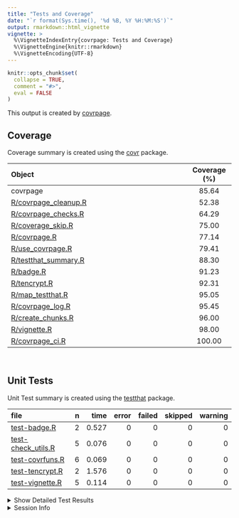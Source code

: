 ```yaml
---
title: "Tests and Coverage"
date: "`r format(Sys.time(), '%d %B, %Y %H:%M:%S')`"
output: rmarkdown::html_vignette
vignette: >
  %\VignetteIndexEntry{covrpage: Tests and Coverage}
  %\VignetteEngine{knitr::rmarkdown}
  %\VignetteEncoding{UTF-8}
---
```

  
```r
knitr::opts_chunk$set(
  collapse = TRUE,
  comment = "#>",
  eval = FALSE
)
```

<!--- Placeholder for tests/README.md Do Not Edit--->
This output is created by
[covrpage](https://github.com/yonicd/covrpage).

## Coverage

Coverage summary is created using the
[covr](https://github.com/r-lib/covr) package.

| Object                                           | Coverage (%) |
| :----------------------------------------------- | :----------: |
| covrpage                                         |    85.64     |
| [R/covrpage\_cleanup.R](https://github.com/yonicd/covrpage/tree/master/R/covrpage_cleanup.R) |    52.38     |
| [R/covrpage\_checks.R](https://github.com/yonicd/covrpage/tree/master/R/covrpage_checks.R)   |    64.29     |
| [R/coverage\_skip.R](https://github.com/yonicd/covrpage/tree/master/R/coverage_skip.R)       |    75.00     |
| [R/covrpage.R](https://github.com/yonicd/covrpage/tree/master/R/covrpage.R)                  |    77.14     |
| [R/use\_covrpage.R](https://github.com/yonicd/covrpage/tree/master/R/use_covrpage.R)         |    79.41     |
| [R/testthat\_summary.R](https://github.com/yonicd/covrpage/tree/master/R/testthat_summary.R) |    88.30     |
| [R/badge.R](https://github.com/yonicd/covrpage/tree/master/R/badge.R)                        |    91.23     |
| [R/tencrypt.R](https://github.com/yonicd/covrpage/tree/master/R/tencrypt.R)                  |    92.31     |
| [R/map\_testthat.R](https://github.com/yonicd/covrpage/tree/master/R/map_testthat.R)         |    95.05     |
| [R/covrpage\_log.R](https://github.com/yonicd/covrpage/tree/master/R/covrpage_log.R)         |    95.45     |
| [R/create\_chunks.R](https://github.com/yonicd/covrpage/tree/master/R/create_chunks.R)       |    96.00     |
| [R/vignette.R](https://github.com/yonicd/covrpage/tree/master/R/vignette.R)                  |    98.00     |
| [R/covrpage\_ci.R](https://github.com/yonicd/covrpage/tree/master/R/covrpage_ci.R)           |    100.00    |

<br>

## Unit Tests

Unit Test summary is created using the
[testthat](https://github.com/r-lib/testthat)
package.

| file                                               | n |  time | error | failed | skipped | warning |
| :------------------------------------------------- | -: | ----: | ----: | -----: | ------: | ------: |
| [test-badge.R](https://github.com/yonicd/covrpage/tree/master/tests/testthat/test-badge.R)              | 2 | 0.527 |     0 |      0 |       0 |       0 |
| [test-check\_utils.R](https://github.com/yonicd/covrpage/tree/master/tests/testthat/test-check_utils.R) | 5 | 0.076 |     0 |      0 |       0 |       0 |
| [test-covrfuns.R](https://github.com/yonicd/covrpage/tree/master/tests/testthat/test-covrfuns.R)        | 6 | 0.069 |     0 |      0 |       0 |       0 |
| [test-tencrypt.R](https://github.com/yonicd/covrpage/tree/master/tests/testthat/test-tencrypt.R)        | 2 | 1.576 |     0 |      0 |       0 |       0 |
| [test-vignette.R](https://github.com/yonicd/covrpage/tree/master/tests/testthat/test-vignette.R)        | 5 | 0.114 |     0 |      0 |       0 |       0 |

<details closed>

<summary> Show Detailed Test Results
</summary>

| file                                                   | context                    | test                                   | status | n |  time |
| :----------------------------------------------------- | :------------------------- | :------------------------------------- | :----- | -: | ----: |
| [test-badge.R](https://github.com/yonicd/covrpage/tree/master/tests/testthat/test-badge.R#L15)              | badge                      | create badge: create                   | PASS   | 1 | 0.292 |
| [test-badge.R](https://github.com/yonicd/covrpage/tree/master/tests/testthat/test-badge.R#L20)              | badge                      | create badge: output message           | PASS   | 1 | 0.235 |
| [test-check\_utils.R](https://github.com/yonicd/covrpage/tree/master/tests/testthat/test-check_utils.R#L4)  | check for tests            | tests are detected                     | PASS   | 1 | 0.002 |
| [test-check\_utils.R](https://github.com/yonicd/covrpage/tree/master/tests/testthat/test-check_utils.R#L15) | check for packages         | packages are detected                  | PASS   | 3 | 0.020 |
| [test-check\_utils.R](https://github.com/yonicd/covrpage/tree/master/tests/testthat/test-check_utils.R#L24) | use covrpage               | test use\_covrpage                     | PASS   | 1 | 0.054 |
| [test-covrfuns.R](https://github.com/yonicd/covrpage/tree/master/tests/testthat/test-covrfuns.R#L5)         | check summary covr         | covr\_summary: standard input          | PASS   | 1 | 0.043 |
| [test-covrfuns.R](https://github.com/yonicd/covrpage/tree/master/tests/testthat/test-covrfuns.R#L9_L11)     | check summary covr         | covr\_summary: empty input             | PASS   | 1 | 0.001 |
| [test-covrfuns.R](https://github.com/yonicd/covrpage/tree/master/tests/testthat/test-covrfuns.R#L19)        | check summary output types | with data: short                       | PASS   | 1 | 0.015 |
| [test-covrfuns.R](https://github.com/yonicd/covrpage/tree/master/tests/testthat/test-covrfuns.R#L23)        | check summary output types | with data: long                        | PASS   | 1 | 0.009 |
| [test-covrfuns.R](https://github.com/yonicd/covrpage/tree/master/tests/testthat/test-covrfuns.R#L27)        | check summary output types | with data: no data                     | PASS   | 1 | 0.000 |
| [test-covrfuns.R](https://github.com/yonicd/covrpage/tree/master/tests/testthat/test-covrfuns.R#L35)        | check covr to df           | covr object to df: empty input         | PASS   | 1 | 0.001 |
| [test-tencrypt.R](https://github.com/yonicd/covrpage/tree/master/tests/testthat/test-tencrypt.R#L17)        | encryption of PAT          | testing tencrypt: no add               | PASS   | 1 | 1.575 |
| [test-tencrypt.R](https://github.com/yonicd/covrpage/tree/master/tests/testthat/test-tencrypt.R#L23)        | encryption of PAT          | testing tencrypt: with add             | PASS   | 1 | 0.001 |
| [test-vignette.R](https://github.com/yonicd/covrpage/tree/master/tests/testthat/test-vignette.R#L24)        | vignettes                  | testing vignette: file time update     | PASS   | 1 | 0.002 |
| [test-vignette.R](https://github.com/yonicd/covrpage/tree/master/tests/testthat/test-vignette.R#L30)        | vignettes                  | testing vignette: create vignette dir  | PASS   | 1 | 0.024 |
| [test-vignette.R](https://github.com/yonicd/covrpage/tree/master/tests/testthat/test-vignette.R#L40)        | vignettes                  | testing vignette: add suggests         | PASS   | 1 | 0.028 |
| [test-vignette.R](https://github.com/yonicd/covrpage/tree/master/tests/testthat/test-vignette.R#L48)        | vignettes                  | testing vignette: append suggests      | PASS   | 1 | 0.028 |
| [test-vignette.R](https://github.com/yonicd/covrpage/tree/master/tests/testthat/test-vignette.R#L58)        | vignettes                  | testing vignette: add vignette builder | PASS   | 1 | 0.032 |

</details>

<details>

<summary> Session Info </summary>

| Field    | Value                               |
| :------- | :---------------------------------- |
| Version  | R version 3.5.1 (2018-07-02)        |
| Platform | x86\_64-apple-darwin15.6.0 (64-bit) |
| Running  | macOS High Sierra 10.13.6           |
| Language | en\_US                              |
| Timezone | America/New\_York                   |

| Package  | Version    |
| :------- | :--------- |
| testthat | 2.0.0.9000 |
| covr     | 3.2.0      |
| covrpage | 0.0.65     |

</details>

<!--- Final Status : pass --->
